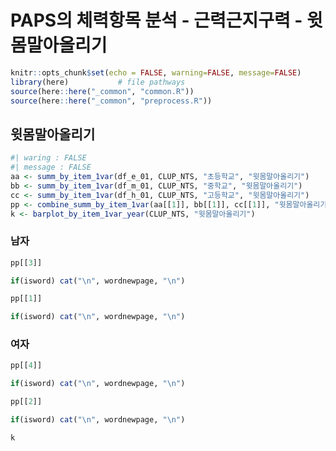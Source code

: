 # PAPS의 체력항목 분석 - 근력근지구력 - 윗몸말아올리기


```r
knitr::opts_chunk$set(echo = FALSE, warning=FALSE, message=FALSE)
library(here)           # file pathways
source(here::here("_common", "common.R"))
source(here::here("_common", "preprocess.R"))
```

## 윗몸말아올리기 


```r
#| waring : FALSE
#| message : FALSE
aa <- summ_by_item_1var(df_e_01, CLUP_NTS, "초등학교", "윗몸말아올리기")
bb <- summ_by_item_1var(df_m_01, CLUP_NTS, "중학교", "윗몸말아올리기")
cc <- summ_by_item_1var(df_h_01, CLUP_NTS, "고등학교", "윗몸말아올리기")
pp <- combine_summ_by_item_1var(aa[[1]], bb[[1]], cc[[1]], "윗몸말아올리기")
k <- barplot_by_item_1var_year(CLUP_NTS, "윗몸말아올리기")
```
### 남자

```r
pp[[3]]
```

```r
if(isword) cat("\n", wordnewpage, "\n")
```


```r
pp[[1]]
```


```r
if(isword) cat("\n", wordnewpage, "\n")
```

### 여자

```r
pp[[4]]
```


```r
if(isword) cat("\n", wordnewpage, "\n")
```


```r
pp[[2]]
```


```r
if(isword) cat("\n", wordnewpage, "\n")
```


```r
k
```



